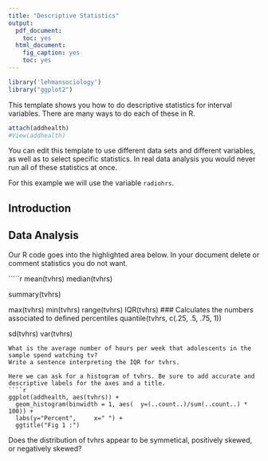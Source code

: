 ```yaml
---
title: "Descriptive Statistics"
output:
  pdf_document:
    toc: yes
  html_document:
    fig_caption: yes
    toc: yes
---
```



````r

library('lehmansociology')
library("ggplot2")

````
This template shows you how to do descriptive statistics for interval variables.
There are many ways to do each of these in R.

````r

attach(addhealth)
#View(addhealth)

````

You can edit this template to use different data sets and different variables, as well as to select specific statistics. In real data analysis you would never run all of these statistics at once.


For this example we will use the variable  `radiohrs`.



## Introduction
<!-- Write your introduction here: What is this about? -->


## Data Analysis


Our R code goes into the highlighted area below.
In your document delete or comment statistics you do not want.


`````r
mean(tvhrs)
median(tvhrs)

summary(tvhrs)

max(tvhrs)
min(tvhrs)
range(tvhrs)
IQR(tvhrs)
### Calculates the numbers associated to defined percentiles
quantile(tvhrs, c(.25, .5, .75, 1))

sd(tvhrs)
var(tvhrs)
````
What is the average number of hours per week that adolescents in the sample spend watching tv?
Write a sentence interpreting the IQR for tvhrs.

Here we can ask for a histogram of tvhrs. Be sure to add accurate and descriptive labels for the axes and a title.
````r
ggplot(addhealth, aes(tvhrs)) + 
  geom_histogram(binwidth = 1, aes(  y=(..count..)/sum(..count..) * 100)) + 
  labs(y="Percent",     x=" ") +
  ggtitle("Fig 1 :")
````
Does the distribution of tvhrs appear to be symmetical, positively skewed, or negatively skewed?
